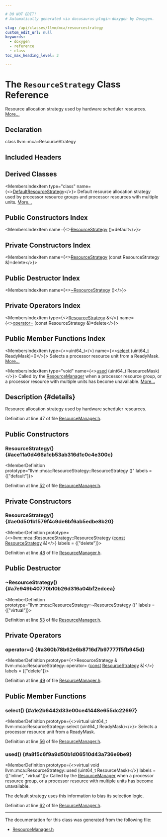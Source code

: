 ```yaml
---

# DO NOT EDIT!
# Automatically generated via docusaurus-plugin-doxygen by Doxygen.

slug: /api/classes/llvm/mca/resourcestrategy
custom_edit_url: null
keywords:
  - doxygen
  - reference
  - class
toc_max_heading_level: 3

---
```





# The `ResourceStrategy` Class Reference

<DoxygenPage pluginConfig={pluginConfig}>

Resource allocation strategy used by hardware scheduler resources. <a href="#details">More...</a>

## Declaration

<CodeBlock>class llvm::mca::ResourceStrategy</CodeBlock>

## Included Headers

<IncludesList>
<IncludesListItem
  filePath="llvm/MCA/HardwareUnits/ResourceManager.h"
  permalink="/docs/api/files/include/include/llvm/include/llvm/mca/include/llvm/mca/hardwareunits/resourcemanager-h"
  isLocal="true" />
</IncludesList>

## Derived Classes

<MembersIndex>

<MembersIndexItem
  type="class"
  name={<><a href="/docs/api/classes/llvm/mca/defaultresourcestrategy">DefaultResourceStrategy</a></>}>
Default resource allocation strategy used by processor resource groups and processor resources with multiple units. <a href="/docs/api/classes/llvm/mca/defaultresourcestrategy/#details">More...</a>
</MembersIndexItem>

</MembersIndex>

## Public Constructors Index

<MembersIndex>

<MembersIndexItem
  name={<><a href="#ace11a0d466a1cb53ab316d1c0c4e300c">ResourceStrategy</a> ()=default</>}>
</MembersIndexItem>

</MembersIndex>

## Private Constructors Index

<MembersIndex>

<MembersIndexItem
  name={<><a href="#ae0d501b1579f4c9de6bf6ab5edbe8b20">ResourceStrategy</a> (const ResourceStrategy &amp;)=delete</>}>
</MembersIndexItem>

</MembersIndex>

## Public Destructor Index

<MembersIndex>

<MembersIndexItem
  name={<><a href="#a7e949b40770b10b26d316a04bf2edcea">~ResourceStrategy</a> ()</>}>
</MembersIndexItem>

</MembersIndex>

## Private Operators Index

<MembersIndex>

<MembersIndexItem
  type={<><a href="/docs/api/classes/llvm/mca/resourcestrategy">ResourceStrategy</a> &amp;</>}
  name={<><a href="#a360b78b62e6b8716d7b97777f5fb945d">operator=</a> (const ResourceStrategy &amp;)=delete</>}>
</MembersIndexItem>

</MembersIndex>

## Public Member Functions Index

<MembersIndex>

<MembersIndexItem
  type={<>uint64&#95;t</>}
  name={<><a href="#a1e2b6442d33e00ce41448e655dc22697">select</a> (uint64&#95;t ReadyMask)=0</>}>
Selects a processor resource unit from a ReadyMask. <a href="#a1e2b6442d33e00ce41448e655dc22697">More...</a>
</MembersIndexItem>

<MembersIndexItem
  type="void"
  name={<><a href="#a8f5c6f9a9d50b1d06510d43a736e9be9">used</a> (uint64&#95;t ResourceMask)</>}>
Called by the <a href="/docs/api/classes/llvm/resourcemanager">ResourceManager</a> when a processor resource group, or a processor resource with multiple units has become unavailable. <a href="#a8f5c6f9a9d50b1d06510d43a736e9be9">More...</a>
</MembersIndexItem>

</MembersIndex>

## Description {#details}

Resource allocation strategy used by hardware scheduler resources.

Definition at line 47 of file <a href="/docs/api/files/include/include/llvm/include/llvm/mca/include/llvm/mca/hardwareunits/resourcemanager-h">ResourceManager.h</a>.

<SectionDefinition>

## Public Constructors

### ResourceStrategy() {#ace11a0d466a1cb53ab316d1c0c4e300c}

<MemberDefinition
  prototype="llvm::mca::ResourceStrategy::ResourceStrategy ()"
  labels = {["default"]}>

Definition at line <a href="/docs/api/files/include/include/llvm/include/llvm/mca/include/llvm/mca/hardwareunits/resourcemanager-h/#l00052">52</a> of file <a href="/docs/api/files/include/include/llvm/include/llvm/mca/include/llvm/mca/hardwareunits/resourcemanager-h">ResourceManager.h</a>.
</MemberDefinition>

</SectionDefinition>

<SectionDefinition>

## Private Constructors

### ResourceStrategy() {#ae0d501b1579f4c9de6bf6ab5edbe8b20}

<MemberDefinition
  prototype={<>llvm::mca::ResourceStrategy::ResourceStrategy (<a href="/docs/api/files/lib/lib/target/lib/target/aarch64/aarch64promoteconstant-cpp/#a90f8350fecae261c25be85d38b451bff">const</a> <a href="/docs/api/classes/llvm/mca/resourcestrategy">ResourceStrategy</a> &amp;)</>}
  labels = {["delete"]}>

Definition at line <a href="/docs/api/files/include/include/llvm/include/llvm/mca/include/llvm/mca/hardwareunits/resourcemanager-h/#l00048">48</a> of file <a href="/docs/api/files/include/include/llvm/include/llvm/mca/include/llvm/mca/hardwareunits/resourcemanager-h">ResourceManager.h</a>.
</MemberDefinition>

</SectionDefinition>

<SectionDefinition>

## Public Destructor

### ~ResourceStrategy() {#a7e949b40770b10b26d316a04bf2edcea}

<MemberDefinition
  prototype="llvm::mca::ResourceStrategy::~ResourceStrategy ()"
  labels = {["virtual"]}>

Definition at line <a href="/docs/api/files/include/include/llvm/include/llvm/mca/include/llvm/mca/hardwareunits/resourcemanager-h/#l00053">53</a> of file <a href="/docs/api/files/include/include/llvm/include/llvm/mca/include/llvm/mca/hardwareunits/resourcemanager-h">ResourceManager.h</a>.
</MemberDefinition>

</SectionDefinition>

<SectionDefinition>

## Private Operators

### operator=() {#a360b78b62e6b8716d7b97777f5fb945d}

<MemberDefinition
  prototype={<>ResourceStrategy &amp; llvm::mca::ResourceStrategy::operator= (<a href="/docs/api/files/lib/lib/target/lib/target/aarch64/aarch64promoteconstant-cpp/#a90f8350fecae261c25be85d38b451bff">const</a> <a href="/docs/api/classes/llvm/mca/resourcestrategy">ResourceStrategy</a> &amp;)</>}
  labels = {["delete"]}>

Definition at line <a href="/docs/api/files/include/include/llvm/include/llvm/mca/include/llvm/mca/hardwareunits/resourcemanager-h/#l00049">49</a> of file <a href="/docs/api/files/include/include/llvm/include/llvm/mca/include/llvm/mca/hardwareunits/resourcemanager-h">ResourceManager.h</a>.
</MemberDefinition>

</SectionDefinition>

<SectionDefinition>

## Public Member Functions

### select() {#a1e2b6442d33e00ce41448e655dc22697}

<MemberDefinition
  prototype={<>virtual uint64&#95;t llvm::mca::ResourceStrategy::select (uint64&#95;t ReadyMask)</>}>
Selects a processor resource unit from a ReadyMask.

Definition at line <a href="/docs/api/files/include/include/llvm/include/llvm/mca/include/llvm/mca/hardwareunits/resourcemanager-h/#l00056">56</a> of file <a href="/docs/api/files/include/include/llvm/include/llvm/mca/include/llvm/mca/hardwareunits/resourcemanager-h">ResourceManager.h</a>.
</MemberDefinition>

### used() {#a8f5c6f9a9d50b1d06510d43a736e9be9}

<MemberDefinition
  prototype={<>virtual void llvm::mca::ResourceStrategy::used (uint64&#95;t ResourceMask)</>}
  labels = {["inline", "virtual"]}>
Called by the <a href="/docs/api/classes/llvm/resourcemanager">ResourceManager</a> when a processor resource group, or a processor resource with multiple units has become unavailable.

The default strategy uses this information to bias its selection logic.

Definition at line <a href="/docs/api/files/include/include/llvm/include/llvm/mca/include/llvm/mca/hardwareunits/resourcemanager-h/#l00062">62</a> of file <a href="/docs/api/files/include/include/llvm/include/llvm/mca/include/llvm/mca/hardwareunits/resourcemanager-h">ResourceManager.h</a>.
</MemberDefinition>

</SectionDefinition>

<hr/>

The documentation for this class was generated from the following file:

<ul>
<li><a href="/docs/api/files/include/include/llvm/include/llvm/mca/include/llvm/mca/hardwareunits/resourcemanager-h">ResourceManager.h</a></li>
</ul>

</DoxygenPage>
